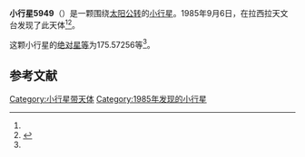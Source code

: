 {{Infobox planet
| bgcolour = #FFFFC0
| name = 5949
| symbol = 
| image = 
| caption = 
| discovery = yes
| discovery_ref = 
| discoverer = {{link-en|亨利·德波鸿诺|Henri Debehogne}}
| discovery_site = [[拉西拉天文台|拉西拉天文台]] 
| discovered = 1985年9月6日
| designations = yes
| mp_name = 
| named_after = 
| alt_names = 1985 RL3/ 1981 LH / 1991 GF
| mp_category = [[主带小行星|主带小行星]]
| orbit_ref = <ref name="a">[http://ssd.jpl.nasa.gov/sbdb.cgi?sstr=5949 5949] {{Wayback|url=http://ssd.jpl.nasa.gov/sbdb.cgi?sstr=5949 |date=20201124022538 }}，小行星數據庫瀏覽器（JPL Small-Body Database Browser）－[[美国国家航空航天局|美国国家航空航天局]]喷气推进实验室</ref>
| epoch = 2456400.5 (2013年4月18日更新)
| aphelion = {{convert|2.5058039|AU|km|3|abbr=on|lk=out}}
| perihelion = {{convert|2.0278161|AU|km|3|abbr=on}}
| semimajor = {{convert|2.2668100|AU|km|3|abbr=on}}
| eccentricity = 0.1054318
| period = 1246.582719 [[日|日]]<br />3.41[[儒略年|儒略年]]
| avg_speed = 
| inclination = 7.31782
| asc_node = 83.16021
| mean_anomaly = 
| arg_peri = 175.57256
| satellites = 
| physical_characteristics = yes
| dimensions = 
| mass = 
| density = 
| surface_grav = 
| escape_velocity = 
| sidereal_day = 
| axial_tilt = 
| pole_ecliptic_lat = 
| pole_ecliptic_lon = 
| albedo = 
| temperatures= 
| temp_name1 = 
| mean_temp_1 = 
| max_temp_1 = 
| temp_name2 = 
| max_temp_2 = 
| spectral_type = 
| abs_magnitude = 175.57256
}}

'''小行星5949'''（{{lang-en|5949}}）是一颗围绕[[太阳|太阳]][[公转|公转]]的[[小行星|小行星]]。1985年9月6日，{{link-en|亨利·德波鸿诺|Henri Debehogne}}在拉西拉天文台发现了此天体<ref name="a" /><ref>{{cite news|title=小行星列表|url=http://cfa-www.harvard.edu/iau/lists/NumberedMPs.txt|accessdate=2013-07-08|newspaper=哈佛大学|archive-date=2008-05-17|archive-url=https://web.archive.org/web/20080517010638/http://cfa-www.harvard.edu/iau/lists/NumberedMPs.txt|dead-url=no}}</ref>。

这颗小行星的[[绝对星等|绝对星等]]为175.57256等<ref name="a" />。

==参考文献==
{{reflist}}
{{Minor Planet Number|[[小行星5948|小行星5948]]|[[小行星5950|小行星5950]]}}

{{小天体}}

[[Category:小行星带天体|Category:小行星带天体]]
[[Category:1985年发现的小行星|Category:1985年发现的小行星]]

{{asteroid-stub}}